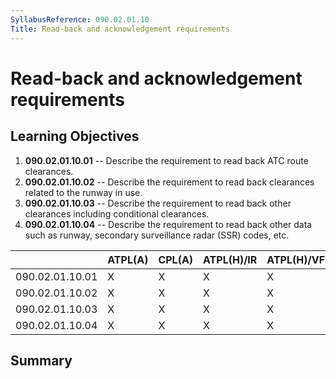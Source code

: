 ```yaml
---
SyllabusReference: 090.02.01.10
Title: Read-back and acknowledgement requirements
---
```


# Read-back and acknowledgement requirements

## Learning Objectives

1.  **090.02.01.10.01** -- Describe the requirement to read back ATC route
    clearances.
2.  **090.02.01.10.02** -- Describe the requirement to read back clearances
    related to the runway in use.
3.  **090.02.01.10.03** -- Describe the requirement to read back other clearances
    including conditional clearances.
4.  **090.02.01.10.04** -- Describe the requirement to read back other data such
    as runway, secondary surveillance radar (SSR) codes, etc.

|                 | ATPL(A) | CPL(A) | ATPL(H)/IR | ATPL(H)/VFR | CPL(H) | IR  | CBIR(A) |
| --------------- | ------- | ------ | ---------- | ----------- | ------ | --- | ------- |
| 090.02.01.10.01 | X       | X      | X          | X           | X      | X   | X       |
| 090.02.01.10.02 | X       | X      | X          | X           | X      | X   | X       |
| 090.02.01.10.03 | X       | X      | X          | X           | X      | X   | X       |
| 090.02.01.10.04 | X       | X      | X          | X           | X      | X   | X       |

## Summary
